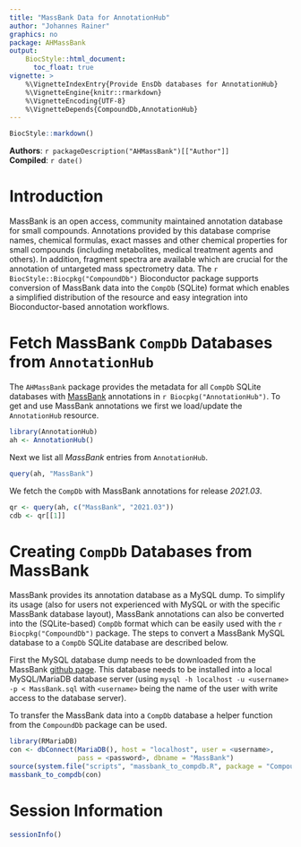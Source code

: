 ```yaml
---
title: "MassBank Data for AnnotationHub"
author: "Johannes Rainer"
graphics: no
package: AHMassBank
output:
    BiocStyle::html_document:
      toc_float: true
vignette: >
    %\VignetteIndexEntry{Provide EnsDb databases for AnnotationHub}
    %\VignetteEngine{knitr::rmarkdown}
    %\VignetteEncoding{UTF-8}
    %\VignetteDepends{CompoundDb,AnnotationHub}
---
```


```r
BiocStyle::markdown()
```

**Authors**: `r packageDescription("AHMassBank")[["Author"]] `<br />
**Compiled**: `r date()`

# Introduction

MassBank is an open access, community maintained annotation database for small
compounds. Annotations provided by this database comprise names, chemical
formulas, exact masses and other chemical properties for small compounds
(including metabolites, medical treatment agents and others). In addition,
fragment spectra are available which are crucial for the annotation of
untargeted mass spectrometry data. The `r BiocStyle::Biocpkg("CompoundDb")`
Bioconductor package supports conversion of MassBank data into the `CompDb`
(SQLite) format which enables a simplified distribution of the resource and easy
integration into Bioconductor-based annotation workflows.


# Fetch MassBank `CompDb` Databases from `AnnotationHub`

The `AHMassBank` package provides the metadata for all `CompDb` SQLite databases
with [MassBank](https://massbank.eu/MassBank) annotations in `r
Biocpkg("AnnotationHub")`. To get and use MassBank annotations we first we
load/update the `AnnotationHub` resource.

```r
library(AnnotationHub)
ah <- AnnotationHub()
```

Next we list all *MassBank* entries from `AnnotationHub`.

```r
query(ah, "MassBank")
```

We fetch the `CompDb` with MassBank annotations for release *2021.03*.

```r
qr <- query(ah, c("MassBank", "2021.03"))
cdb <- qr[[1]]
```


# Creating `CompDb` Databases from MassBank

MassBank provides its annotation database as a MySQL dump. To simplify its usage
(also for users not experienced with MySQL or with the specific MassBank
database layout), MassBank annotations can also be converted into the
(SQLite-based) `CompDb` format which can be easily used with the 
`r Biocpkg("CompoundDb")` package. The steps to convert a MassBank MySQL
database to a `CompDb` SQLite database are described below.

First the MySQL database dump needs to be downloaded from the MassBank [github
page](https://github.com/MassBank/MassBank-data/releases). This database needs
to be installed into a local MySQL/MariaDB database server (using `mysql -h
localhost -u <username> -p < MassBank.sql` with `<username>` being the name of
the user with write access to the database server).

To transfer the MassBank data into a `CompDb` database a helper function from
the `CompoundDb` package can be used.

```r
library(RMariaDB)
con <- dbConnect(MariaDB(), host = "localhost", user = <username>,
                 pass = <password>, dbname = "MassBank")
source(system.file("scripts", "massbank_to_compdb.R", package = "CompoundDb"))
massbank_to_compdb(con)
```


# Session Information

```r
sessionInfo()
```
